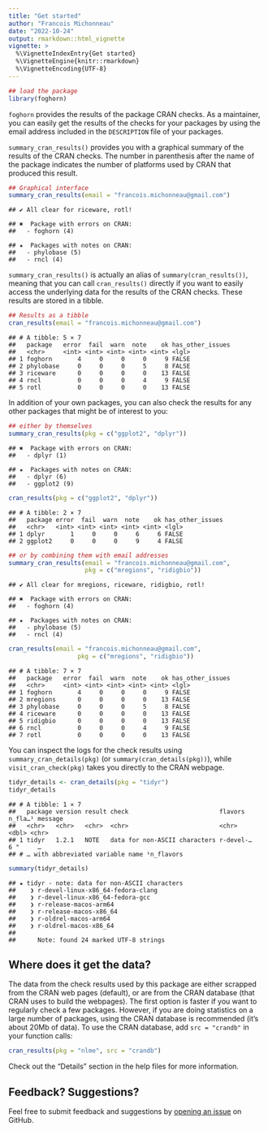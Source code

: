 ```yaml
---
title: "Get started"
author: "Francois Michonneau"
date: "2022-10-24"
output: rmarkdown::html_vignette
vignette: >
  %\VignetteIndexEntry{Get started}
  %\VignetteEngine{knitr::rmarkdown}
  %\VignetteEncoding{UTF-8}
---
```




```r
## load the package
library(foghorn)
```

`foghorn` provides the results of the package CRAN checks. As a
maintainer, you can easily get the results of the checks for your
packages by using the email address included in the `DESCRIPTION` file
of your packages.

`summary_cran_results()` provides you with a graphical summary of the
results of the CRAN checks. The number in parenthesis after the name
of the package indicates the number of platforms used by CRAN that
produced this result.


```r
## Graphical interface
summary_cran_results(email = "francois.michonneau@gmail.com")
```

```
## ✔ All clear for riceware, rotl!
```

```
## ✖  Package with errors on CRAN: 
##   - foghorn (4)
```

```
## ★  Packages with notes on CRAN: 
##   - phylobase (5)
##   - rncl (4)
```

`summary_cran_results()` is actually an alias of
`summary(cran_results())`, meaning that you can call `cran_results()`
directly if you want to easily access the underlying data for the
results of the CRAN checks. These results are stored in a tibble.


```r
## Results as a tibble
cran_results(email = "francois.michonneau@gmail.com")
```

```
## # A tibble: 5 × 7
##   package   error  fail  warn  note    ok has_other_issues
##   <chr>     <int> <int> <int> <int> <int> <lgl>           
## 1 foghorn       4     0     0     0     9 FALSE           
## 2 phylobase     0     0     0     5     8 FALSE           
## 3 riceware      0     0     0     0    13 FALSE           
## 4 rncl          0     0     0     4     9 FALSE           
## 5 rotl          0     0     0     0    13 FALSE
```

In addition of your own packages, you can also check the results for
any other packages that might be of interest to you:


```r
## either by themselves
summary_cran_results(pkg = c("ggplot2", "dplyr"))
```

```
## ✖  Package with errors on CRAN: 
##   - dplyr (1)
```

```
## ★  Packages with notes on CRAN: 
##   - dplyr (6)
##   - ggplot2 (9)
```

```r
cran_results(pkg = c("ggplot2", "dplyr"))
```

```
## # A tibble: 2 × 7
##   package error  fail  warn  note    ok has_other_issues
##   <chr>   <int> <int> <int> <int> <int> <lgl>           
## 1 dplyr       1     0     0     6     6 FALSE           
## 2 ggplot2     0     0     0     9     4 FALSE
```

```r
## or by combining them with email addresses
summary_cran_results(email = "francois.michonneau@gmail.com",
                     pkg = c("mregions", "ridigbio"))
```

```
## ✔ All clear for mregions, riceware, ridigbio, rotl!
```

```
## ✖  Package with errors on CRAN: 
##   - foghorn (4)
```

```
## ★  Packages with notes on CRAN: 
##   - phylobase (5)
##   - rncl (4)
```

```r
cran_results(email = "francois.michonneau@gmail.com",
                   pkg = c("mregions", "ridigbio"))
```

```
## # A tibble: 7 × 7
##   package   error  fail  warn  note    ok has_other_issues
##   <chr>     <int> <int> <int> <int> <int> <lgl>           
## 1 foghorn       4     0     0     0     9 FALSE           
## 2 mregions      0     0     0     0    13 FALSE           
## 3 phylobase     0     0     0     5     8 FALSE           
## 4 riceware      0     0     0     0    13 FALSE           
## 5 ridigbio      0     0     0     0    13 FALSE           
## 6 rncl          0     0     0     4     9 FALSE           
## 7 rotl          0     0     0     0    13 FALSE
```

You can inspect the logs for the check results using
`summary_cran_details(pkg)` (or `summary(cran_details(pkg))`), while
`visit_cran_check(pkg)` takes you directly to the CRAN webpage.



```r
tidyr_details <- cran_details(pkg = "tidyr")
tidyr_details
```

```
## # A tibble: 1 × 7
##   package version result check                         flavors   n_fla…¹ message
##   <chr>   <chr>   <chr>  <chr>                         <chr>       <dbl> <chr>  
## 1 tidyr   1.2.1   NOTE   data for non-ASCII characters r-devel-…       6 "     …
## # … with abbreviated variable name ¹​n_flavors
```

```r
summary(tidyr_details)
```

```
## ★ tidyr - note: data for non-ASCII characters
##    ❯ r-devel-linux-x86_64-fedora-clang 
##    ❯ r-devel-linux-x86_64-fedora-gcc 
##    ❯ r-release-macos-arm64 
##    ❯ r-release-macos-x86_64 
##    ❯ r-oldrel-macos-arm64 
##    ❯ r-oldrel-macos-x86_64 
## 
##      Note: found 24 marked UTF-8 strings
```

## Where does it get the data?

The data from the check results used by this package are either
scrapped from the CRAN web pages (default), or are from the CRAN
database (that CRAN uses to build the webpages). The first option is
faster if you want to regularly check a few packages. However, if you
are doing statistics on a large number of packages, using the CRAN
database is recommended (it's about 20Mb of data). To use the CRAN
database, add `src = "crandb"` in your function calls:


```r
cran_results(pkg = "nlme", src = "crandb")
```

Check out the "Details" section in the help files for more
information.


## Feedback? Suggestions?

Feel free to submit feedback and suggestions
by [opening an issue](https://github.com/fmichonneau/foghorn/issues/new) on
GitHub.
